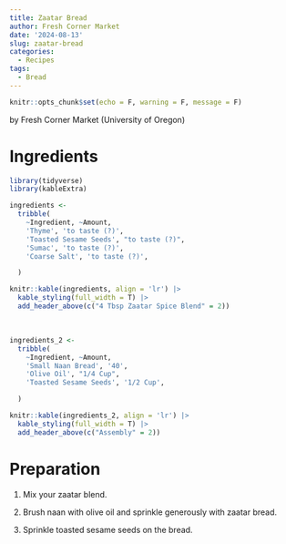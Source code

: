 ```yaml
---
title: Zaatar Bread
author: Fresh Corner Market
date: '2024-08-13'
slug: zaatar-bread
categories:
  - Recipes
tags:
  - Bread
---
```

```r
knitr::opts_chunk$set(echo = F, warning = F, message = F)
```

by Fresh Corner Market (University of Oregon)

# Ingredients

```r
library(tidyverse)
library(kableExtra)

ingredients <- 
  tribble(
    ~Ingredient, ~Amount,
    'Thyme', 'to taste (?)',
    'Toasted Sesame Seeds', "to taste (?)",
    'Sumac', 'to taste (?)',
    'Coarse Salt', 'to taste (?)',

  )

knitr::kable(ingredients, align = 'lr') |> 
  kable_styling(full_width = T) |>
  add_header_above(c("4 Tbsp Zaatar Spice Blend" = 2))

```

&emsp;

```r
ingredients_2 <- 
  tribble(
    ~Ingredient, ~Amount,
    'Small Naan Bread', '40',
    'Olive Oil', "1/4 Cup",
    'Toasted Sesame Seeds', '1/2 Cup',

  )

knitr::kable(ingredients_2, align = 'lr') |> 
  kable_styling(full_width = T) |>
  add_header_above(c("Assembly" = 2))

```


# Preparation 

1. Mix your zaatar blend.

2. Brush naan with olive oil and sprinkle generously with zaatar bread.

3. Sprinkle toasted sesame seeds on the bread.
